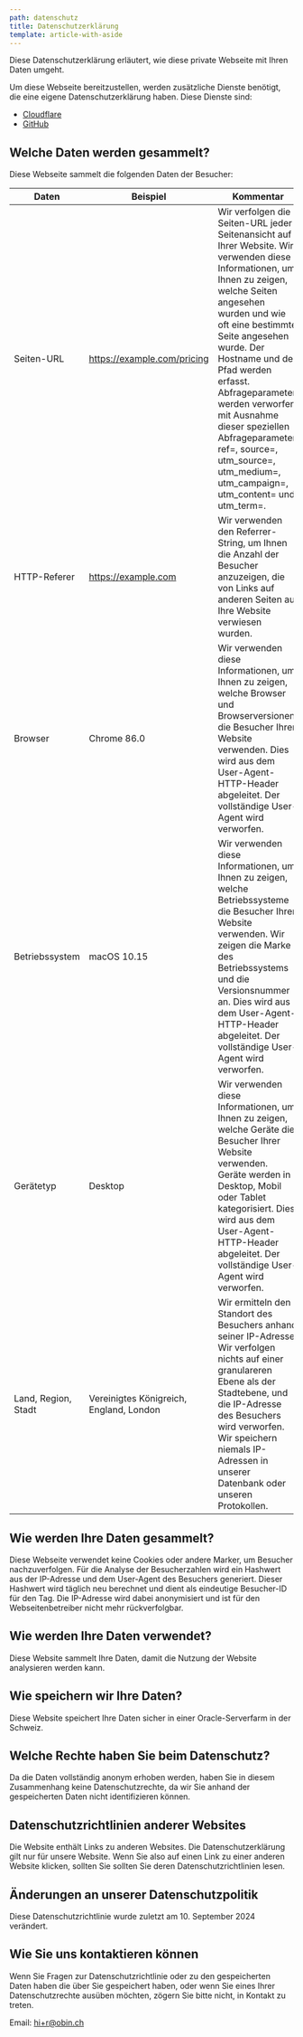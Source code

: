 ```yaml
---
path: datenschutz
title: Datenschutzerklärung
template: article-with-aside
---
```


Diese Datenschutzerklärung erläutert, wie diese private Webseite mit Ihren Daten umgeht.

Um diese Webseite bereitzustellen, werden zusätzliche Dienste benötigt, die eine eigene Datenschutzerklärung haben. Diese Dienste sind:

- [Cloudflare](https://www.cloudflare.com/de-de/privacypolicy/)
- [GitHub](https://docs.github.com/de/site-policy/privacy-policies/github-general-privacy-statement)

## Welche Daten werden gesammelt?

Diese Webseite sammelt die folgenden Daten der Besucher:

| Daten | Beispiel | Kommentar |
|---|---|---|
| Seiten-URL | https://example.com/pricing | Wir verfolgen die Seiten-URL jeder Seitenansicht auf Ihrer Website. Wir verwenden diese Informationen, um Ihnen zu zeigen, welche Seiten angesehen wurden und wie oft eine bestimmte Seite angesehen wurde. Der Hostname und der Pfad werden erfasst. Abfrageparameter werden verworfen, mit Ausnahme dieser speziellen Abfrageparameter: ref=, source=, utm_source=, utm_medium=, utm_campaign=, utm_content= und utm_term=. |
| HTTP-Referer | https://example.com | Wir verwenden den Referrer-String, um Ihnen die Anzahl der Besucher anzuzeigen, die von Links auf anderen Seiten auf Ihre Website verwiesen wurden. |
| Browser | Chrome 86.0 | Wir verwenden diese Informationen, um Ihnen zu zeigen, welche Browser und Browserversionen die Besucher Ihrer Website verwenden. Dies wird aus dem User-Agent-HTTP-Header abgeleitet. Der vollständige User-Agent wird verworfen. |
| Betriebssystem | macOS 10.15 | Wir verwenden diese Informationen, um Ihnen zu zeigen, welche Betriebssysteme die Besucher Ihrer Website verwenden. Wir zeigen die Marke des Betriebssystems und die Versionsnummer an. Dies wird aus dem User-Agent-HTTP-Header abgeleitet. Der vollständige User-Agent wird verworfen. |
| Gerätetyp | Desktop | Wir verwenden diese Informationen, um Ihnen zu zeigen, welche Geräte die Besucher Ihrer Website verwenden. Geräte werden in Desktop, Mobil oder Tablet kategorisiert. Dies wird aus dem User-Agent-HTTP-Header abgeleitet. Der vollständige User-Agent wird verworfen. |
| Land, Region, Stadt | Vereinigtes Königreich, England, London | Wir ermitteln den Standort des Besuchers anhand seiner IP-Adresse. Wir verfolgen nichts auf einer granulareren Ebene als der Stadtebene, und die IP-Adresse des Besuchers wird verworfen. Wir speichern niemals IP-Adressen in unserer Datenbank oder unseren Protokollen. |

## Wie werden Ihre Daten gesammelt?

Diese Webseite verwendet keine Cookies oder andere Marker, um Besucher nachzuverfolgen. Für die Analyse der Besucherzahlen wird ein Hashwert aus der IP-Adresse und dem User-Agent des Besuchers generiert. Dieser Hashwert wird täglich neu berechnet und dient als eindeutige Besucher-ID für den Tag. Die IP-Adresse wird dabei anonymisiert und ist für den Webseitenbetreiber nicht mehr rückverfolgbar.

## Wie werden Ihre Daten verwendet?

Diese Website sammelt Ihre Daten, damit die Nutzung der Website analysieren werden kann.

## Wie speichern wir Ihre Daten?

Diese Website speichert Ihre Daten sicher in einer Oracle-Serverfarm in der Schweiz.

## Welche Rechte haben Sie beim Datenschutz?

Da die Daten vollständig anonym erhoben werden, haben Sie in diesem Zusammenhang keine Datenschutzrechte, da wir Sie anhand der gespeicherten Daten nicht identifizieren können.

## Datenschutzrichtlinien anderer Websites

Die Website enthält Links zu anderen Websites. Die Datenschutzerklärung
gilt nur für unsere Website. Wenn Sie also auf einen Link zu einer anderen Website klicken, sollten Sie
sollten Sie deren Datenschutzrichtlinien lesen.

## Änderungen an unserer Datenschutzpolitik

Diese Datenschutzrichtlinie wurde zuletzt am 10. September 2024 verändert.

## Wie Sie uns kontaktieren können

Wenn Sie Fragen zur Datenschutzrichtlinie oder zu den gespeicherten Daten haben die über Sie gespeichert haben, oder wenn Sie eines Ihrer Datenschutzrechte ausüben möchten,
zögern Sie bitte nicht, in Kontakt zu treten.

Email: <a href="mailto:hi+r@obin.ch">hi+r@obin.ch</a>


